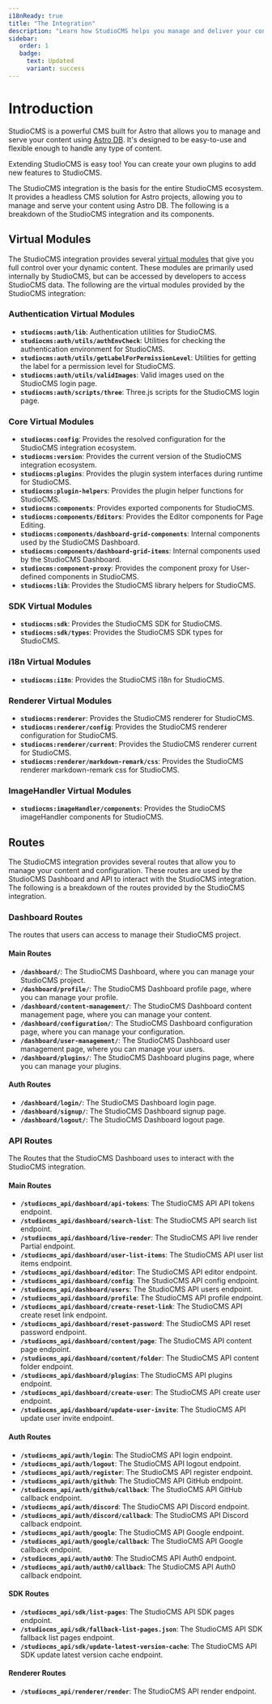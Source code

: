 ```yaml
---
i18nReady: true
title: "The Integration"
description: "Learn how StudioCMS helps you manage and deliver your content by exploring a comprehensive breakdown of it's fundamental components."
sidebar:
   order: 1
   badge:
     text: Updated
     variant: success
---
```


# Introduction

StudioCMS is a powerful CMS built for Astro that allows you to manage and serve your content using [Astro DB](https://docs.astro.build/en/guides/astro-db/). It's designed to be easy-to-use and flexible enough to handle any type of content.

Extending StudioCMS is easy too! You can create your own plugins to add new features to StudioCMS.

The StudioCMS integration is the basis for the entire StudioCMS ecosystem. It provides a headless CMS solution for Astro projects, allowing you to manage and serve your content using Astro DB. The following is a breakdown of the StudioCMS integration and its components.

## Virtual Modules

The StudioCMS integration provides several [virtual modules](https://vite.dev/guide/api-plugin#virtual-modules-convention) that give you full control over your dynamic content. These modules are primarily used internally by StudioCMS, but can be accessed by developers to access StudioCMS data. The following are the virtual modules provided by the StudioCMS integration:

### Authentication Virtual Modules

- **`studiocms:auth/lib`**: Authentication utilities for StudioCMS.
- **`studiocms:auth/utils/authEnvCheck`**: Utilities for checking the authentication environment for StudioCMS.
- **`studiocms:auth/utils/getLabelForPermissionLevel`**: Utilities for getting the label for a permission level for StudioCMS.
- **`studiocms:auth/utils/validImages`**: Valid images used on the StudioCMS login page.
- **`studiocms:auth/scripts/three`**: Three.js scripts for the StudioCMS login page.

### Core Virtual Modules

- **`studiocms:config`**: Provides the resolved configuration for the StudioCMS integration ecosystem.
- **`studiocms:version`**: Provides the current version of the StudioCMS integration ecosystem.
- **`studiocms:plugins`**: Provides the plugin system interfaces during runtime for StudioCMS.
- **`studiocms:plugin-helpers`**: Provides the plugin helper functions for StudioCMS.
- **`studiocms:components`**: Provides exported components for StudioCMS.
- **`studiocms:components/Editors`**: Provides the Editor components for Page Editing.
- **`studiocms:components/dashboard-grid-components`**: Internal components used by the StudioCMS Dashboard.
- **`studiocms:components/dashboard-grid-items`**: Internal components used by the StudioCMS Dashboard.
- **`studiocms:component-proxy`**: Provides the component proxy for User-defined components in StudioCMS.
- **`studiocms:lib`**: Provides the StudioCMS library helpers for StudioCMS.

### SDK Virtual Modules

- **`studiocms:sdk`**: Provides the StudioCMS SDK for StudioCMS.
- **`studiocms:sdk/types`**: Provides the StudioCMS SDK types for StudioCMS.

### i18n Virtual Modules

- **`studiocms:i18n`**: Provides the StudioCMS i18n for StudioCMS.

### Renderer Virtual Modules

- **`studiocms:renderer`**: Provides the StudioCMS renderer for StudioCMS.
- **`studiocms:renderer/config`**: Provides the StudioCMS renderer configuration for StudioCMS.
- **`studiocms:renderer/current`**: Provides the StudioCMS renderer current for StudioCMS.
- **`studiocms:renderer/markdown-remark/css`**: Provides the StudioCMS renderer markdown-remark css for StudioCMS.

### ImageHandler Virtual Modules

- **`studiocms:imageHandler/components`**: Provides the StudioCMS imageHandler components for StudioCMS.

## Routes

The StudioCMS integration provides several routes that allow you to manage your content and configuration. These routes are used by the StudioCMS Dashboard and API to interact with the StudioCMS integration. The following is a breakdown of the routes provided by the StudioCMS integration.

### Dashboard Routes

The routes that users can access to manage their StudioCMS project.

#### Main Routes

- **`/dashboard/`**: The StudioCMS Dashboard, where you can manage your StudioCMS project.
- **`/dashboard/profile/`**: The StudioCMS Dashboard profile page, where you can manage your profile.
- **`/dashboard/content-management/`**: The StudioCMS Dashboard content management page, where you can manage your content.
- **`/dashboard/configuration/`**: The StudioCMS Dashboard configuration page, where you can manage your configuration.
- **`/dashboard/user-management/`**: The StudioCMS Dashboard user management page, where you can manage your users.
- **`/dashboard/plugins/`**: The StudioCMS Dashboard plugins page, where you can manage your plugins.

#### Auth Routes

- **`/dashboard/login/`**: The StudioCMS Dashboard login page.
- **`/dashboard/signup/`**: The StudioCMS Dashboard signup page.
- **`/dashboard/logout/`**: The StudioCMS Dashboard logout page.

### API Routes

The Routes that the StudioCMS Dashboard uses to interact with the StudioCMS integration.

#### Main Routes

- **`/studiocms_api/dashboard/api-tokens`**: The StudioCMS API API tokens endpoint.
- **`/studiocms_api/dashboard/search-list`**: The StudioCMS API search list endpoint.
- **`/studiocms_api/dashboard/live-render`**: The StudioCMS API live render Partial endpoint.
- **`/studiocms_api/dashboard/user-list-items`**: The StudioCMS API user list items endpoint.
- **`/studiocms_api/dashboard/editor`**: The StudioCMS API editor endpoint.
- **`/studiocms_api/dashboard/config`**: The StudioCMS API config endpoint.
- **`/studiocms_api/dashboard/users`**: The StudioCMS API users endpoint.
- **`/studiocms_api/dashboard/profile`**: The StudioCMS API profile endpoint.
- **`/studiocms_api/dashboard/create-reset-link`**: The StudioCMS API create reset link endpoint.
- **`/studiocms_api/dashboard/reset-password`**: The StudioCMS API reset password endpoint.
- **`/studiocms_api/dashboard/content/page`**: The StudioCMS API content page endpoint.
- **`/studiocms_api/dashboard/content/folder`**: The StudioCMS API content folder endpoint.
- **`/studiocms_api/dashboard/plugins`**: The StudioCMS API plugins endpoint.
- **`/studiocms_api/dashboard/create-user`**: The StudioCMS API create user endpoint.
- **`/studiocms_api/dashboard/update-user-invite`**: The StudioCMS API update user invite endpoint.

#### Auth Routes

- **`/studiocms_api/auth/login`**: The StudioCMS API login endpoint.
- **`/studiocms_api/auth/logout`**: The StudioCMS API logout endpoint.
- **`/studiocms_api/auth/register`**: The StudioCMS API register endpoint.
- **`/studiocms_api/auth/github`**: The StudioCMS API GitHub endpoint.
- **`/studiocms_api/auth/github/callback`**: The StudioCMS API GitHub callback endpoint.
- **`/studiocms_api/auth/discord`**: The StudioCMS API Discord endpoint.
- **`/studiocms_api/auth/discord/callback`**: The StudioCMS API Discord callback endpoint.
- **`/studiocms_api/auth/google`**: The StudioCMS API Google endpoint.
- **`/studiocms_api/auth/google/callback`**: The StudioCMS API Google callback endpoint.
- **`/studiocms_api/auth/auth0`**: The StudioCMS API Auth0 endpoint.
- **`/studiocms_api/auth/auth0/callback`**: The StudioCMS API Auth0 callback endpoint.

#### SDK Routes

- **`/studiocms_api/sdk/list-pages`**: The StudioCMS API SDK pages endpoint.
- **`/studiocms_api/sdk/fallback-list-pages.json`**: The StudioCMS API SDK fallback list pages endpoint.
- **`/studiocms_api/sdk/update-latest-version-cache`**: The StudioCMS API SDK update latest version cache endpoint.

#### Renderer Routes

- **`/studiocms_api/renderer/render`**: The StudioCMS API render endpoint.